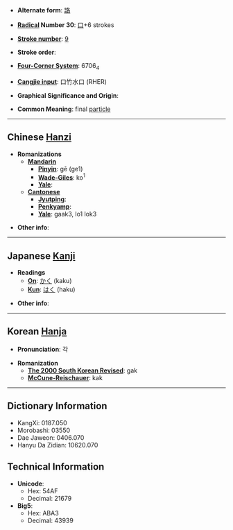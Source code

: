 * '''Alternate form''': [[詻]]

* '''[[Wiktionary:Chinese radical index| Radical]] Number 30''': [[Wiktionary:Chinese radical index 口|口]]+6 strokes

* '''[[Wiktionary:Chinese total strokes index|Stroke number]]''': [[Wiktionary:Chinese total strokes index 9|9]]

* '''Stroke order''': 

* '''[[Wiktionary:Chinese four corner index|Four-Corner System]]''': 6706<sub>4</sub>

* '''[[Wiktionary:Chinese Cangjie index|Cangjie input]]''': 口竹水口 (RHER)

* '''Graphical Significance and Origin''': 

* '''Common Meaning''': final [[particle]]

----

== Chinese [[Hanzi]] ==

* '''Romanizations'''
** '''[[Mandarin]]'''
*** '''[[Pinyin]]''': gē (ge1)
*** '''[[Wade-Giles]]''': ko<sup>1</sup>
*** '''[[Yale]]''': 
** '''[[Cantonese]]'''
*** '''[[Jyutping]]''':
*** '''[[Penkyamp]]''': 
*** '''[[Yale]]''': gaak3, lo1 lok3

* '''Other info''': 

----

== Japanese [[Kanji]] ==

* '''Readings'''
** '''[[On]]''': [[かく]] (kaku)
** '''[[Kun]]''': [[はく]] (haku)

* '''Other info''':  

----

== Korean [[Hanja]] ==

* '''Pronunciation''': 각

* '''Romanization'''
** '''[[The 2000 South Korean Revised Romanization|The 2000 South Korean Revised]]''': gak
** '''[[McCune-Reischauer]]''': kak

----

== Dictionary Information ==

* KangXi: 0187.050
* Morobashi: 03550
* Dae Jaweon: 0406.070
* Hanyu Da Zidian: 10620.070

== Technical Information ==

* '''Unicode''':
** Hex: 54AF
** Decimal: 21679
* '''Big5''':
** Hex: ABA3
** Decimal: 43939